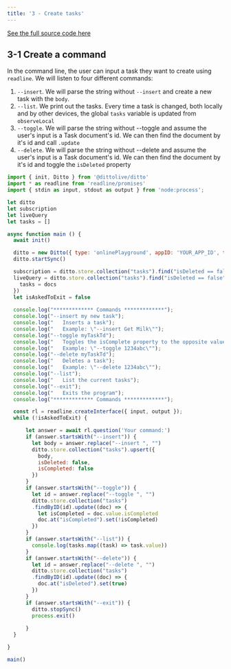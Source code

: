 ```yaml
---
title: '3 - Create tasks'
---
```


[See the full source code here](https://github.com/getditto/samples/tree/master/tasks/nodejs)
## 3-1 Create a command

In the command line, the user can input a task they want to create using `readline`. We will listen to four different commands:

1. `--insert`. We will parse the string without `--insert` and create a new task with the `body`.
1. `--list`. We print out the tasks. Every time a task is changed, both locally and by other devices, the global `tasks` variable is updated from `observeLocal`
1. `--toggle`. We will parse the string without --toggle and assume the user's input is a Task document's id. We can then find the document by it's id and call `.update`
1. `--delete`. We will parse the string without --delete and assume the user's input is a Task document's id. We can then find the document by it's id and toggle the `isDeleted` property

```js
import { init, Ditto } from '@dittolive/ditto'
import * as readline from 'readline/promises'
import { stdin as input, stdout as output } from 'node:process';

let ditto
let subscription
let liveQuery
let tasks = []

async function main () {
  await init()

  ditto = new Ditto({ type: 'onlinePlayground', appID: 'YOUR_APP_ID', token: 'YOUR_TOKEN' })
  ditto.startSync()

  subscription = ditto.store.collection("tasks").find("isDeleted == false").subscribe()
  liveQuery = ditto.store.collection("tasks").find("isDeleted == false").observeLocal((docs, event) => {
    tasks = docs
  })
  let isAskedToExit = false
  
  console.log("************* Commands *************");
  console.log("--insert my new task");
  console.log("   Inserts a task");
  console.log("   Example: \"--insert Get Milk\"");
  console.log("--toggle myTaskTd");
  console.log("   Toggles the isComplete property to the opposite value");
  console.log("   Example: \"--toggle 1234abc\"");
  console.log("--delete myTaskTd");
  console.log("   Deletes a task");
  console.log("   Example: \"--delete 1234abc\"");
  console.log("--list");
  console.log("   List the current tasks");
  console.log("--exit");
  console.log("   Exits the program");
  console.log("************* Commands *************");

  const rl = readline.createInterface({ input, output });
  while (!isAskedToExit) {

      let answer = await rl.question('Your command:')
      if (answer.startsWith("--insert")) {
        let body = answer.replace("--insert ", "")
        ditto.store.collection("tasks").upsert({
          body,
          isDeleted: false,
          isCompleted: false
        })
      }
      if (answer.startsWith("--toggle")) {
        let id = answer.replace("--toggle ", "")
        ditto.store.collection("tasks")
        .findByID(id).update((doc) => {
          let isCompleted = doc.value.isCompleted
          doc.at("isCompleted").set(!isCompleted)
        })
      }
      if (answer.startsWith("--list")) {
        console.log(tasks.map((task) => task.value))
      }
      if (answer.startsWith("--delete")) {
        let id = answer.replace("--delete ", "")
        ditto.store.collection("tasks")
        .findByID(id).update((doc) => {
          doc.at("isDeleted").set(true)
        })
      }
      if (answer.startsWith("--exit")) {
        ditto.stopSync()
        process.exit()
        
      }
  }

}

main()

```   
